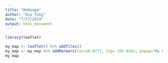 ```yaml
---
title: "Webpage"
author: "Duy Tung"
date: "7/17/2019"
output: html_document
---
```




```r
library(leaflet)

my_map <- leaflet() %>% addTiles() 
my_map <- my_map %>% addMarkers(lat=20.0277, lng= 105.8341, popup="My Office")
my_map
```
